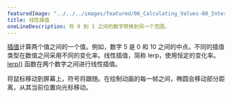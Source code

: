---
featuredImage: "../../../images/featured/06_Calculating_Values-00_Interpolate-thumbnail.png"
title: 线性插值
oneLineDescription: 将 0 到 1 之间的数字转换到另一个范围。
---

<a href="https://developer.mozilla.org/en-US/docs/Glossary/Interpolation" target="_blank">插值</a>计算两个值之间的一个值。例如，数字 5 是 0 和 10 之间的中点。不同的插值类型在数值之间采用不同的变化率。线性插值，简称 lerp，使用恒定的变化率。<a href="/reference/#/p5/lerp/" target="_blank">lerp()</a> 函数在两个数字之间进行线性插值。

将鼠标移动到屏幕上，符号将跟随。在绘制动画的每一帧之间，椭圆会移动部分距离，从其当前位置向光标移动。
